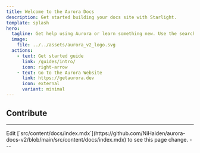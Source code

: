 ```yaml
---
title: Welcome to the Aurora Docs
description: Get started building your docs site with Starlight.
template: splash
hero:
  tagline: Get help using Aurora or learn something new. Use the search at the top to find your desired information or click the Getting started Button.
  image:
    file: ../../assets/aurora_v2_logo.svg
  actions:
    - text: Get started guide
      link: /guides/intro/
      icon: right-arrow
    - text: Go to the Aurora Website
      link: https://getaurora.dev
      icon: external
      variant: minimal
---
```



## Contribute
---
<CardGrid stagger>
	<Card title="Reach for the stars!" icon="pencil">
		Edit [`src/content/docs/index.mdx`](https://github.com/NiHaiden/aurora-docs-v2/blob/main/src/content/docs/index.mdx) to see this page change.
	</Card>
</CardGrid>
---
